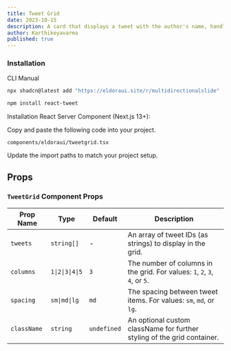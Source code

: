 ```yaml
---
title: Tweet Grid
date: 2023-10-15
description: A card that displays a tweet with the author's name, handle, and profile picture.
author: Karthikeyavarma
published: true
---
```


<ComponentPreview name="tweetgriddemo" />

### Installation


<Tabs defaultValue="cli">

<TabsList>
  <TabsTrigger value="cli">CLI</TabsTrigger>
  <TabsTrigger value="manual">Manual</TabsTrigger>
</TabsList>
<TabsContent value="cli">

```bash
npx shadcn@latest add "https://eldoraui.site/r/multidirectionalslide"
```

</TabsContent>

<TabsContent value="manual">


<Steps>

<Step>

```bash
npm install react-tweet
```

</Step>

<Step> Installation React Server Component (Next.js 13+): </Step>

Copy and paste the following code into your project.

`components/eldoraui/tweetgrid.tsx`

<ComponentSource name="tweetgrid" />

<Step>Update the import paths to match your project setup.</Step>

</Steps>

</TabsContent>

</Tabs>






## Props

### `TweetGrid` Component Props

| Prop Name   | Type            | Default     | Description                                                                |
| ----------- | --------------- | ----------- | -------------------------------------------------------------------------- |
| `tweets`    | `string[]`      | -           | An array of tweet IDs (as strings) to display in the grid.                 |
| `columns`   | `1\|2\|3\|4\|5` | `3`         | The number of columns in the grid. For values: `1`, `2`, `3`, `4`, or `5`. |
| `spacing`   | `sm\|md\|lg`    | `md`        | The spacing between tweet items. For values: `sm`, `md`, or `lg`.          |
| `className` | `string`        | `undefined` | An optional custom className for further styling of the grid container.    |
